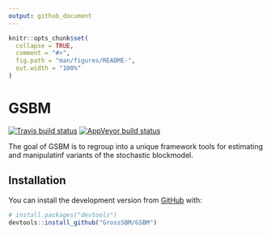 ```yaml
---
output: github_document
---
```


<!-- README.md is generated from README.Rmd. Please edit that file -->

```r
knitr::opts_chunk$set(
  collapse = TRUE,
  comment = "#>",
  fig.path = "man/figures/README-",
  out.width = "100%"
)
```

# GSBM

<!-- badges: start -->
[![Travis build status](https://travis-ci.com/GrossSBM/GSBM.svg?branch=master)](https://travis-ci.com/GrossSBM/GSBM)
[![AppVeyor build status](https://ci.appveyor.com/api/projects/status/github/GrossSBM/GSBM?branch=master&svg=true)](https://ci.appveyor.com/project/GrossSBM/GSBM)
<!-- badges: end -->

The goal of GSBM is to regroup into a unique framework tools for estimating and manipulatinf variants of the stochastic blockmodel.

## Installation

You can install the development version from [GitHub](https://github.com/) with:

``` r
# install.packages("devtools")
devtools::install_github("GrossSBM/GSBM")
```
